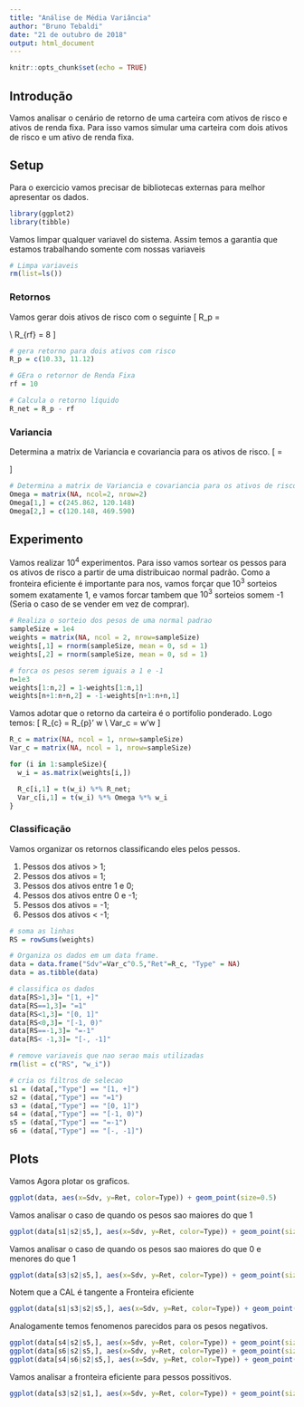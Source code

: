 ```yaml
---
title: "Análise de Média Variância"
author: "Bruno Tebaldi"
date: "21 de outubro de 2018"
output: html_document
---
```


```r
knitr::opts_chunk$set(echo = TRUE)
```

## Introdução

Vamos analisar o cenário de retorno de uma carteira com ativos de risco e ativos de renda fixa. Para isso vamos simular uma carteira com dois ativos de risco e um ativo de renda fixa.


## Setup
Para o exercicio vamos precisar de bibliotecas externas para melhor apresentar os dados.

```r
library(ggplot2)
library(tibble)
```

Vamos limpar qualquer variavel do sistema. Assim temos a garantia que estamos trabalhando somente com nossas variaveis

```r
# Limpa variaveis
rm(list=ls())
```

### Retornos
Vamos gerar dois ativos de risco com o seguinte
\[
R_p = \begin{bmatrix}
  10.33 \\
  11.12
\end{bmatrix}
\\
R_{rf} = 8
\] 

```r
# gera retorno para dois ativos com risco
R_p = c(10.33, 11.12)

# GEra o retornor de Renda Fixa
rf = 10

# Calcula o retorno líquido
R_net = R_p - rf
```

### Variancia
Determina a matrix de Variancia e covariancia para os ativos de risco.
\[
\Omega = \begin{bmatrix}
  245.862 & 120.148 \\
  120.148 & 469.590
\end{bmatrix}
\]

```r
# Determina a matrix de Variancia e covariancia para os ativos de risco
Omega = matrix(NA, ncol=2, nrow=2)
Omega[1,] = c(245.862, 120.148)
Omega[2,] = c(120.148, 469.590)
```

## Experimento

Vamos realizar $10^4$ experimentos. Para isso vamos sortear os pessos para os ativos de risco a partir de uma distribuicao normal padrão. Como a fronteira eficiente é importante para nos, vamos forçar que $10^3$ sorteios somem exatamente 1, e vamos forcar tambem  que $10^3$ sorteios somem -1 (Seria o caso de se vender em vez de comprar).

```r
# Realiza o sorteio dos pesos de uma normal padrao
sampleSize = 1e4
weights = matrix(NA, ncol = 2, nrow=sampleSize)
weights[,1] = rnorm(sampleSize, mean = 0, sd = 1)
weights[,2] = rnorm(sampleSize, mean = 0, sd = 1)

# forca os pesos serem iguais a 1 e -1
n=1e3
weights[1:n,2] = 1-weights[1:n,1]
weights[n+1:n+n,2] = -1-weights[n+1:n+n,1]
```


Vamos adotar que o retorno da carteira é o portifolio ponderado. Logo temos:
\[
R_{c} = R_{p}' w \\
Var_c = w'\Omega w
\]

```r
R_c = matrix(NA, ncol = 1, nrow=sampleSize)
Var_c = matrix(NA, ncol = 1, nrow=sampleSize)

for (i in 1:sampleSize){
  w_i = as.matrix(weights[i,])

  R_c[i,1] = t(w_i) %*% R_net;
  Var_c[i,1] = t(w_i) %*% Omega %*% w_i
}
```

### Classificação

Vamos organizar os retornos classificando eles pelos pessos. 

1. Pessos dos ativos > 1;
2. Pessos dos ativos = 1;
3. Pessos dos ativos entre 1 e 0;
4. Pessos dos ativos entre 0 e -1;
5. Pessos dos ativos = -1;
6. Pessos dos ativos < -1;

```r

# soma as linhas
RS = rowSums(weights)

# Organiza os dados em um data frame.
data = data.frame("Sdv"=Var_c^0.5,"Ret"=R_c, "Type" = NA)
data = as.tibble(data)

# classifica os dados
data[RS>1,3]= "[1, +]"
data[RS==1,3]= "=1"
data[RS<1,3]= "[0, 1]"
data[RS<0,3]= "[-1, 0)"
data[RS==-1,3]= "=-1"
data[RS< -1,3]= "[-, -1]"

# remove variaveis que nao serao mais utilizadas
rm(list = c("RS", "w_i"))

# cria os filtros de selecao
s1 = (data[,"Type"] == "[1, +]")
s2 = (data[,"Type"] == "=1")
s3 = (data[,"Type"] == "[0, 1]")
s4 = (data[,"Type"] == "[-1, 0)")
s5 = (data[,"Type"] == "=-1")
s6 = (data[,"Type"] == "[-, -1]")

```

## Plots

Vamos Agora plotar os graficos.

```r
ggplot(data, aes(x=Sdv, y=Ret, color=Type)) + geom_point(size=0.5) 
```


Vamos analisar o caso de quando os pesos sao maiores do que 1
```r
ggplot(data[s1|s2|s5,], aes(x=Sdv, y=Ret, color=Type)) + geom_point(size=0.5) + ylim(c(-2,2))  + xlim(c(0,40))
```

Vamos analisar o caso de quando os pesos sao maiores do que 0 e menores do que 1
```r
ggplot(data[s3|s2|s5,], aes(x=Sdv, y=Ret, color=Type)) + geom_point(size=0.5) + ylim(c(-2,2))  + xlim(c(0,40))
```



Notem que a CAL é tangente a Fronteira eficiente
```r
ggplot(data[s1|s3|s2|s5,], aes(x=Sdv, y=Ret, color=Type)) + geom_point(size=0.5) + ylim(c(-2,2))  + xlim(c(0,40))
```


Analogamente temos fenomenos parecidos para os pesos negativos.
```r
ggplot(data[s4|s2|s5,], aes(x=Sdv, y=Ret, color=Type)) + geom_point(size=0.5) + ylim(c(-2,2))  + xlim(c(0,40))
ggplot(data[s6|s2|s5,], aes(x=Sdv, y=Ret, color=Type)) + geom_point(size=0.5) + ylim(c(-2,2))  + xlim(c(0,40))
ggplot(data[s4|s6|s2|s5,], aes(x=Sdv, y=Ret, color=Type)) + geom_point(size=0.5) + ylim(c(-2,2))  + xlim(c(0,40))
```


Vamos analisar a fronteira eficiente para pessos possitivos.
```r
ggplot(data[s3|s2|s1,], aes(x=Sdv, y=Ret, color=Type)) + geom_point(size=0.5) + ylim(c(-2,2))  + xlim(c(0,40))
```